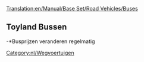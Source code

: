 [[Translation:en/Manual/Base Set/Road Vehicles/Buses]]

{{nl/Wegvoertuig|name     = MPS Regal Bus
  |img      =en/Bus-MPS Regal.png|price    = £4.920 (€9.840)
  |speed    = 56 km/h (35 mph)
  |annual   = £426 (€852)
  |designed = 1930
  |life     = 12
  |capacity = 31 passagiers
}}
{{nl/Wegvoertuig|name     = Hereford Leopard Bus
  |img      =en/Bus-Hereford Leopard.png|price    = £5.740 (€11.480) 
  |speed    = 88 km/h (55 mph)
  |annual   = £600 (€1.200)
  |designed = 1964
  |life     = 15
  |capacity = 35 passagiers
}}
{{nl/Wegvoertuig|name     = Foster Bus
  |img      =en/Bus-foster.png|price    = £6.150 (€12.300) 
  |speed    = 112 km/h (70 mph)
  |annual   = £834 (€1.668)
  |designed = 1986
  |life     = 15
  |capacity = 37 passagiers
}}
{{nl/Wegvoertuig|name     = Foster MkII Superbus
  |img      =en/Bus-Foster MkII Superbus.png|price    = £6.560 (€13.120) 
  |speed    = 127 km/h (79 mph)
  |annual   = £1.125 (€2.250)
  |designed = 2008
  |life     = 15
  |capacity = 40 passagiers
}}

==Toyland Bussen==
{{nl/Wegvoertuig|name     = Ploddyphut MkI Bus
  |img      =en/Ploddyphut MkI Bus.png|price    = *£4.920 
  |speed    = 56 km/h 
  |annual   = £426 
  |designed = 1945
  |life     = 15
  |capacity = 30 passagiers
}}
{{nl/Wegvoertuig|name     = Ploddyphut MkII Bus
  |img      =en/Ploddyphut MkII Bus.png|price    = *£5.740 
  |speed    = 96 km/h 
  |annual   = £804 
  |designed = 1972
  |life     = 15
  |capacity = 35 passagiers
}}
{{nl/Wegvoertuig|name     = Ploddyphut MkIII Bus
  |img      =en/Ploddyphut MkIII Bus.png|price    = *£6.560
  |speed    = 120 km/h 
  |annual   = £1.125 
  |designed = 2010
  |life     = 15
  |capacity = 38 passagiers
}}
-*Busprijzen veranderen regelmatig

[[Category:nl/Wegvoertuigen]]